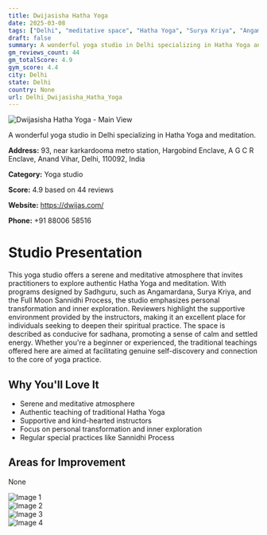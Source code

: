 ```yaml
---
title: Dwijasisha Hatha Yoga
date: 2025-03-08
tags: ["Delhi", "meditative space", "Hatha Yoga", "Surya Kriya", "Angamardana", "peaceful atmosphere", "inclusive community", "Delhi"]  
draft: false
summary: A wonderful yoga studio in Delhi specializing in Hatha Yoga and meditation.
gm_reviews_count: 44
gm_totalScore: 4.9
gym_score: 4.4
city: Delhi
state: Delhi
country: None
url: Delhi_Dwijasisha_Hatha_Yoga
---
```


<div className="aspect-[16/9] relative my-8">
  <img 
    src="https://lh5.googleusercontent.com/p/AF1QipM5MJ4mlvP7KbwUkmSlT-Dk9uTimvxhG7R7_fdh=w1920-h1080-k-no"
    alt="Dwijasisha Hatha Yoga - Main View"
    className="object-cover absolute inset-0 w-full h-full rounded-lg"
  />
</div>

A wonderful yoga studio in Delhi specializing in Hatha Yoga and meditation.

**Address:** 93, near karkardooma metro station, Hargobind Enclave, A G C R Enclave, Anand Vihar, Delhi, 110092, India

**Category:** Yoga studio

**Score:** 4.9 based on 44 reviews

**Website:** https://dwijas.com/

**Phone:** +91 88006 58516

# Studio Presentation

This yoga studio offers a serene and meditative atmosphere that invites practitioners to explore authentic Hatha Yoga and meditation. With programs designed by Sadhguru, such as Angamardana, Surya Kriya, and the Full Moon Sannidhi Process, the studio emphasizes personal transformation and inner exploration. Reviewers highlight the supportive environment provided by the instructors, making it an excellent place for individuals seeking to deepen their spiritual practice. The space is described as conducive for sadhana, promoting a sense of calm and settled energy. Whether you're a beginner or experienced, the traditional teachings offered here are aimed at facilitating genuine self-discovery and connection to the core of yoga practice.

## Why You'll Love It

- Serene and meditative atmosphere
- Authentic teaching of traditional Hatha Yoga
- Supportive and kind-hearted instructors
- Focus on personal transformation and inner exploration
- Regular special practices like Sannidhi Process

## Areas for Improvement

None

<div className="grid grid-cols-1 xl:grid-cols-2 gap-4 my-8">
<div className="aspect-[4/3] relative"><img src="https://lh3.googleusercontent.com/p/AF1QipMi5EGn5TL_FS1CqSwKcPKQ1YOxlzXWGWTOpvPm=w1920-h1080-k-no" alt="Image 1" className="object-cover absolute inset-0 w-full h-full rounded-lg" /></div>
<div className="aspect-[4/3] relative"><img src="https://lh5.googleusercontent.com/p/AF1QipNnwa4rRBu3cVkLC_5F-weMGmSWFp3km_bkeQpw=w1920-h1080-k-no" alt="Image 2" className="object-cover absolute inset-0 w-full h-full rounded-lg" /></div>
<div className="aspect-[4/3] relative"><img src="https://lh5.googleusercontent.com/p/AF1QipPFxCZP9bdddWKMoGTjoiKB0QyXEtXpvw48_xsk=w1920-h1080-k-no" alt="Image 3" className="object-cover absolute inset-0 w-full h-full rounded-lg" /></div>
<div className="aspect-[4/3] relative"><img src="https://lh5.googleusercontent.com/p/AF1QipOVthxecWNXd_mwHw_cSbZkr6qgLN3lV9wnxk0u=w1920-h1080-k-no" alt="Image 4" className="object-cover absolute inset-0 w-full h-full rounded-lg" /></div>
</div>